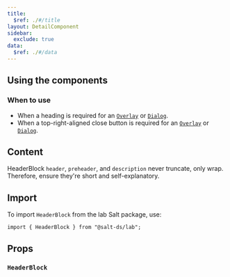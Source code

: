 ```yaml
---
title:
  $ref: ./#/title
layout: DetailComponent
sidebar:
  exclude: true
data:
  $ref: ./#/data
---
```


## Using the components

### When to use

- When a heading is required for an [`Overlay`](../overlay) or [`Dialog`](../dialog).
- When a top-right-aligned close button is required for an [`Overlay`](../overlay) or [`Dialog`](../dialog).

## Content

HeaderBlock `header`, `preheader`, and `description` never truncate, only wrap. Therefore, ensure they're short and self-explanatory.

## Import

To import `HeaderBlock` from the lab Salt package, use:

```
import { HeaderBlock } from "@salt-ds/lab";
```

## Props

### `HeaderBlock`

<PropsTable packageName="lab" componentName="HeaderBlock" />
